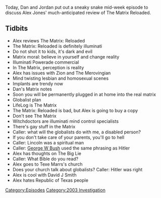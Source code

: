 {{DEFAULTSORT:
    #_EPISODE_0566:May 21, 2003
}}{{Episode
    | title           = May 21, 2003
    | caption         = Listen to this episode on [https://knowledgefight.libsyn.com/566-may-21-2003 Libsyn] [https://open.spotify.com/episode/1OfiK3XyBFIFDfl1nknYGB Spotify], Read the [[Transcript/566: May 21, 2003|Unofficial Transcript]]
    | episodeNumber   = 566
    | length          = 01:25:10
    | airDate         = June 16, 2021
    | coverageDate    = May 21, 2003
    | episodeType     = [[:Category:2003 Investigation|2003 Investigation]]
    | appearance      = [[Texe Marrs]], [[David J Smith]]
    | previousEpisode = [[565: June 10, 2021]]
    | nextEpisode     = [[567: June 13, 2021]]
}}

{{Stub}}

Today, Dan and Jordan put out a sneaky snake mid-week episode to discuss Alex Jones' much-anticipated review of The Matrix Reloaded.

==Tidbits==

*Alex reviews The Matrix: Reloaded
*The Matrix: Reloaded is definitely illuminati
*Do not shot it to kids, it's dark and evil
*Matrix moral: believe in yourself and change reality
*Illuminati Powerade commercial
*In The Matrix, perception is reality
*Alex has issues with Zion and The Merovingian
*Mind twisting lesbian and homosexual scenes
*Implants are trendy now
*Dan's Matrix notes
*Soon you will be permanently plugged in at home into the real matrix
*Globalist plan
*LifeLog is The Matrix
*The Matrix: Reloaded is bad, but Alex is going to buy a copy
*Don't see The Matrix
*Witchdoctors are illuminati mind control specialists
*There's gay stuff in the Matrix
*Caller: what will the globalists do with me, a disabled person?
*If you don't take care of your parents, you'll go to hell
*Caller: Lincoln was a spiritual man
*Caller: [[George W Bush]] used the same phrasing as Hitler
*Alex has thoughts on The Big Lie
*Caller: What Bible do you read?
*Alex goes to Texe Marrs's church
*Does your church talk about globalists? Caller: Hitler was right
*Alex is cool with David J Smith
*Alex hates Republic of Texas people

[[Category:Episodes]]
[[Category:2003 Investigation]]
